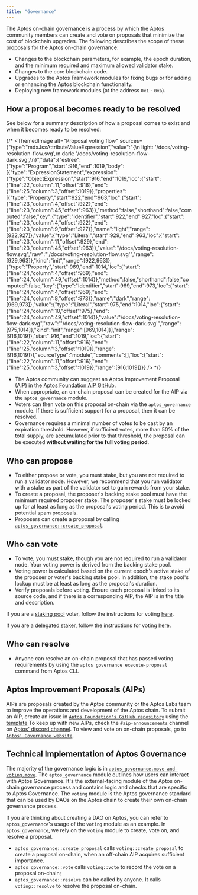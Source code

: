 ```yaml
---
title: "Governance"
---
```


The Aptos on-chain governance is a process by which the Aptos community members can create and vote on proposals that minimize the cost of blockchain upgrades. The following describes the scope of these proposals for the Aptos on-chain governance:

- Changes to the blockchain parameters, for example, the epoch duration, and the minimum required and maximum allowed validator stake.
- Changes to the core blockchain code.
- Upgrades to the Aptos Framework modules for fixing bugs or for adding or enhancing the Aptos blockchain functionality.
- Deploying new framework modules (at the address `0x1` - `0xa`).

## How a proposal becomes ready to be resolved

See below for a summary description of how a proposal comes to exist and when it becomes ready to be resolved:

{/* <ThemedImage alt="Proposal voting flow" sources={"type":"mdxJsxAttributeValueExpression","value":"{\n  light: '/docs/voting-resolution-flow.svg',\n  dark: '/docs/voting-resolution-flow-dark.svg',\n}","data":{"estree":{"type":"Program","start":916,"end":1019,"body":[{"type":"ExpressionStatement","expression":{"type":"ObjectExpression","start":916,"end":1019,"loc":{"start":{"line":22,"column":11,"offset":916},"end":{"line":25,"column":3,"offset":1019}},"properties":[{"type":"Property","start":922,"end":963,"loc":{"start":{"line":23,"column":4,"offset":922},"end":{"line":23,"column":45,"offset":963}},"method":false,"shorthand":false,"computed":false,"key":{"type":"Identifier","start":922,"end":927,"loc":{"start":{"line":23,"column":4,"offset":922},"end":{"line":23,"column":9,"offset":927}},"name":"light","range":[922,927]},"value":{"type":"Literal","start":929,"end":963,"loc":{"start":{"line":23,"column":11,"offset":929},"end":{"line":23,"column":45,"offset":963}},"value":"/docs/voting-resolution-flow.svg","raw":"'/docs/voting-resolution-flow.svg'","range":[929,963]},"kind":"init","range":[922,963]},{"type":"Property","start":969,"end":1014,"loc":{"start":{"line":24,"column":4,"offset":969},"end":{"line":24,"column":49,"offset":1014}},"method":false,"shorthand":false,"computed":false,"key":{"type":"Identifier","start":969,"end":973,"loc":{"start":{"line":24,"column":4,"offset":969},"end":{"line":24,"column":8,"offset":973}},"name":"dark","range":[969,973]},"value":{"type":"Literal","start":975,"end":1014,"loc":{"start":{"line":24,"column":10,"offset":975},"end":{"line":24,"column":49,"offset":1014}},"value":"/docs/voting-resolution-flow-dark.svg","raw":"'/docs/voting-resolution-flow-dark.svg'","range":[975,1014]},"kind":"init","range":[969,1014]}],"range":[916,1019]},"start":916,"end":1019,"loc":{"start":{"line":22,"column":11,"offset":916},"end":{"line":25,"column":3,"offset":1019}},"range":[916,1019]}],"sourceType":"module","comments":[],"loc":{"start":{"line":22,"column":11,"offset":916},"end":{"line":25,"column":3,"offset":1019}},"range":[916,1019]}}} /> */}

- The Aptos community can suggest an Aptos Improvement Proposal (AIP) in the [Aptos Foundation AIP GitHub](https://github.com/aptos-foundation/AIPs).
- When appropriate, an on-chain proposal can be created for the AIP via the `aptos_governance` module.
- Voters can then vote on this proposal on-chain via the `aptos_governance` module. If there is sufficient support for a proposal, then it can be resolved.
- Governance requires a minimal number of votes to be cast by an expiration threshold. However, if sufficient votes, more than 50% of the total supply, are accumulated prior to that threshold, the proposal can be executed **without waiting for the full voting period**.

## Who can propose

- To either propose or vote, you must stake, but you are not required to run a validator node. However, we recommend that you run validator with a stake as part of the validator set to gain rewards from your stake.
- To create a proposal, the proposer's backing stake pool must have the minimum required proposer stake. The proposer's stake must be locked up for at least as long as the proposal's voting period. This is to avoid potential spam proposals.
- Proposers can create a proposal by calling [`aptos_governance::create_proposal`](https://github.com/aptos-labs/aptos-core/blob/27a255ebc662817944435349afc4ec33ea317e64/aptos-move/framework/aptos-framework/sources/aptos_governance.move#L183).

## Who can vote

- To vote, you must stake, though you are not required to run a validator node. Your voting power is derived from the backing stake pool.
- Voting power is calculated based on the current epoch's active stake of the proposer or voter's backing stake pool. In addition, the stake pool's lockup must be at least as long as the proposal's duration.
- Verify proposals before voting. Ensure each proposal is linked to its source code, and if there is a corresponding AIP, the AIP is in the title and description.

If you are a [staking pool](/network/blockchain/staking) voter, follow the instructions for voting [here](/network/nodes/validator-node/connect-nodes/staking-pool-voter).

If you are a [delegated staker](/network/blockchain/delegated-staking), follow the instructions for voting [here](/network/nodes/validator-node/connect-nodes/staking-pool-voter.mdx#delegation-pool-voter).

## Who can resolve

- Anyone can resolve an on-chain proposal that has passed voting requirements by using the `aptos governance execute-proposal` command from Aptos CLI.

## Aptos Improvement Proposals (AIPs)

AIPs are proposals created by the Aptos community or the Aptos Labs team to improve the operations and development of the Aptos chain.
To submit an AIP, create an issue in [`Aptos Foundation's GitHub repository`](https://github.com/aptos-foundation/AIPs/issues) using the [template](https://github.com/aptos-foundation/AIPs/blob/main/TEMPLATE.md)
To keep up with new AIPs, check the `#aip-announcements` channel on [Aptos' discord channel](https://discord.gg/aptosnetwork).
To view and vote on on-chain proposals, go to [`Aptos' Governance website`](https://governance.aptosfoundation.org/).

## Technical Implementation of Aptos Governance

The majority of the governance logic is in [`aptos_governance.move and voting.move`](https://github.com/aptos-labs/aptos-core/blob/main/aptos-move/framework/aptos-framework/sources).
The `aptos_governance` module outlines how users can interact with Aptos Governance. It's the external-facing module of the Aptos on-chain governance process and contains logic and checks that are specific to Aptos Governance.
The `voting` module is the Aptos governance standard that can be used by DAOs on the Aptos chain to create their own on-chain governance process.

If you are thinking about creating a DAO on Aptos, you can refer to `aptos_governance`'s usage of the `voting` module as an example.
In `aptos_governance`, we rely on the `voting` module to create, vote on, and resolve a proposal.

- `aptos_governance::create_proposal` calls `voting::create_proposal` to create a proposal on-chain, when an off-chain AIP acquires sufficient importance.
- `aptos_governance::vote` calls `voting::vote` to record the vote on a proposal on-chain;
- `aptos_governance::resolve` can be called by anyone. It calls `voting::resolve` to resolve the proposal on-chain.
